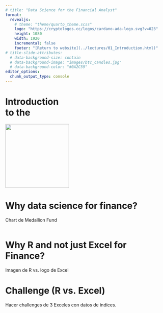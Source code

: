 ```yaml
---
# title: "Data Science for the Financial Analyst"
format: 
  revealjs:
    # theme: "theme/quarto_theme.scss"
    logo: "https://cryptologos.cc/logos/cardano-ada-logo.svg?v=023"
    height: 1080
    width: 1920
    incremental: false
    footer: "[Return to website](../lectures/01_Introduction.html)"
# title-slide-attributes:
  # data-background-size: contain
  # data-background-image: "images/btc_candles.jpg"
  # data-background-color: "#0A2C59"
editor_options: 
  chunk_output_type: console
---
```



# {background-image="../img/wallpaper/bbg_test6.jpeg" background-color="#000000"}

<h1 class="title_h1">
Introduction<br /> to the 
</h1>

<!-- `r fontawesome::fa("github", "white")` [github.com/asolisc/data-science-for-finance](https://github.com/asolisc/data-science-for-finance) -->

![](https://raw.githubusercontent.com/rstudio/hex-stickers/master/PNG/tidyverse.png){.absolute top="25" left="650" width="200"}

<!-- From bottom left to upper right: -->

# Why data science for finance?

Chart de Medallion Fund

```r

```


# Why R and not just Excel for Finance?

Imagen de R vs. logo de Excel


# Challenge (R vs. Excel)

Hacer challenges de 3 Exceles con datos de índices.


```r

```


